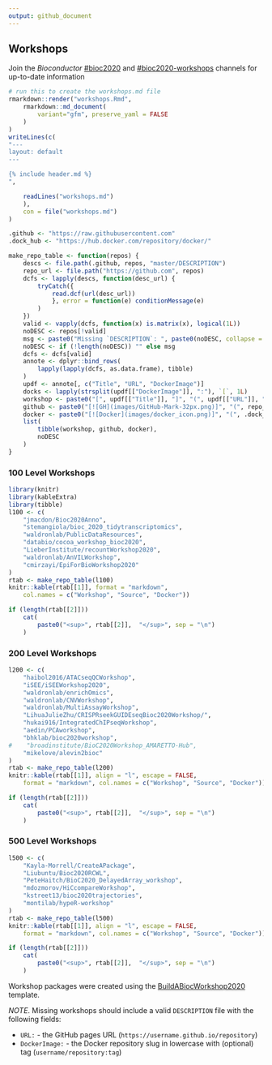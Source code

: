 ```yaml
---
output: github_document
---
```


## Workshops

Join the _Bioconductor_  [#bioc2020](https://community-bioc.slack.com/archives/CLAEUFVAA)
and [#bioc2020-workshops](https://community-bioc.slack.com/archives/C015QR5FCGN)
channels for up-to-date information

```r
# run this to create the workshops.md file
rmarkdown::render("workshops.Rmd",
    rmarkdown::md_document(
        variant="gfm", preserve_yaml = FALSE
    )
)
writeLines(c(
"---
layout: default
---

{% include header.md %}
",

    readLines("workshops.md")
    ),
    con = file("workshops.md")
)
```

```r
.github <- "https://raw.githubusercontent.com"
.dock_hub <- "https://hub.docker.com/repository/docker/"

make_repo_table <- function(repos) {
    descs <- file.path(.github, repos, "master/DESCRIPTION")
    repo_url <- file.path("https://github.com", repos)
    dcfs <- lapply(descs, function(desc_url) {
        tryCatch({
            read.dcf(url(desc_url))
            }, error = function(e) conditionMessage(e)
        )
    })
    valid <- vapply(dcfs, function(x) is.matrix(x), logical(1L))
    noDESC <- repos[!valid]
    msg <- paste0("Missing `DESCRIPTION`: ", paste0(noDESC, collapse = ", "))
    noDESC <- if (!length(noDESC)) "" else msg
    dcfs <- dcfs[valid]
    annote <- dplyr::bind_rows(
        lapply(lapply(dcfs, as.data.frame), tibble)
    )
    updf <- annote[, c("Title", "URL", "DockerImage")]
    docks <- lapply(strsplit(updf[["DockerImage"]], ":"), `[`, 1L)
    workshop <- paste0("[", updf[["Title"]], "]", "(", updf[["URL"]], ")")
    github <- paste0("[![GH](images/GitHub-Mark-32px.png)]", "(", repo_url[valid], ")")
    docker <- paste0("[![Docker](images/docker_icon.png)]", "(", .dock_hub, docks, ")")
    list(
        tibble(workshop, github, docker),
        noDESC
    )
}
```

### 100 Level Workshops

```r
library(knitr)
library(kableExtra)
library(tibble)
l100 <- c(
    "jmacdon/Bioc2020Anno",
    "stemangiola/bioc_2020_tidytranscriptomics",
    "waldronlab/PublicDataResources",
    "databio/cocoa_workshop_bioc2020",
    "LieberInstitute/recountWorkshop2020",
    "waldronlab/AnVILWorkshop",
    "cmirzayi/EpiForBioWorkshop2020"
)
rtab <- make_repo_table(l100)
knitr::kable(rtab[[1]], format = "markdown",
    col.names = c("Workshop", "Source", "Docker"))
```

```r
if (length(rtab[[2]]))
    cat(
        paste0("<sup>", rtab[[2]],  "</sup>", sep = "\n")
    )
```

### 200 Level Workshops

```r
l200 <- c(
    "haibol2016/ATACseqQCWorkshop",
    "iSEE/iSEEWorkshop2020",
    "waldronlab/enrichOmics",
    "waldronlab/CNVWorkshop",
    "waldronlab/MultiAssayWorkshop",
    "LihuaJulieZhu/CRISPRseekGUIDEseqBioc2020Workshop/",
    "hukai916/IntegratedChIPseqWorkshop",
    "aedin/PCAworkshop",
    "bhklab/bioc2020workshop",
#    "broadinstitute/BioC2020Workshop_AMARETTO-Hub",
    "mikelove/alevin2bioc"
)
rtab <- make_repo_table(l200)
knitr::kable(rtab[[1]], align = "l", escape = FALSE,
    format = "markdown", col.names = c("Workshop", "Source", "Docker"))
```

```r
if (length(rtab[[2]]))
    cat(
        paste0("<sup>", rtab[[2]],  "</sup>", sep = "\n")
    )
```

### 500 Level Workshops

```r
l500 <- c(
    "Kayla-Morrell/CreateAPackage",
    "Liubuntu/Bioc2020RCWL",
    "PeteHaitch/BioC2020_DelayedArray_workshop",
    "mdozmorov/HiCcompareWorkshop",
    "kstreet13/bioc2020trajectories",
    "montilab/hypeR-workshop"
)
rtab <- make_repo_table(l500)
knitr::kable(rtab[[1]], align = "l", escape = FALSE,
    format = "markdown", col.names = c("Workshop", "Source", "Docker"))
```

```r
if (length(rtab[[2]]))
    cat(
        paste0("<sup>", rtab[[2]],  "</sup>", sep = "\n")
    )
```

Workshop packages were created using the
[BuildABiocWorkshop2020](https://github.com/seandavi/BuildABiocWorkshop2020)
template.

*NOTE*. Missing workshops should include a valid `DESCRIPTION` file with the
following fields:

* `URL:` - the GitHub pages URL (`https://username.github.io/repository`)
* `DockerImage:` - the Docker repository slug in lowercase with (optional) tag
(`username/repository:tag`)
